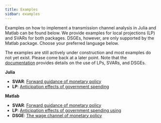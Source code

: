 ```yaml
---
title: Examples
sidbar: examples
---
```


Examples on how to implement a transmission channel analysis in Julia and Matlab can be found below. We provide examples for local projections (LP) and SVARs for both packages. DSGEs, however, are only supported by the Matlab package. Choose your preferred language below. 

::: {.callout-note appearance="minimal"}
The examples are still actively under construction and most examples do not yet exist. Please come back at a later point. Note that the [documentation](../documentation/julia/index.qmd) provides details on the use of LPs, SVARs, and DSGEs. 
:::

**Julia**

- **SVAR**: [Forward guidance of monetary policy](./julia/svar/index.qmd)
- **LP**: [Anticipation effects of government spending](./julia/lp/index.qmd)

**Matlab**

- **SVAR**: [Forward guidance of monetary policy](./matlab/svar/index.qmd)
- **LP**: [Anticipation effects of government spending using](./matlab/lp/index.qmd)
- **DSGE**: [The wage channel of monetary policy](./matlab/dynare/index.qmd)
